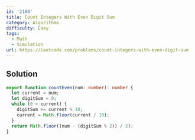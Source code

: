 ```yaml
---
id: '2180'
title: Count Integers With Even Digit Sum
category: Algorithms
difficulty: Easy
tags:
  - Math
  - Simulation
url: https://leetcode.com/problems/count-integers-with-even-digit-sum
---
```


## Solution

```typescript showLineNumbers
export function countEven(num: number): number {
  let current = num;
  let digitSum = 0;
  while (0 < current) {
    digitSum += current % 10;
    current = Math.floor(current / 10);
  }
  return Math.floor((num - (digitSum % 2)) / 2);
}
```
